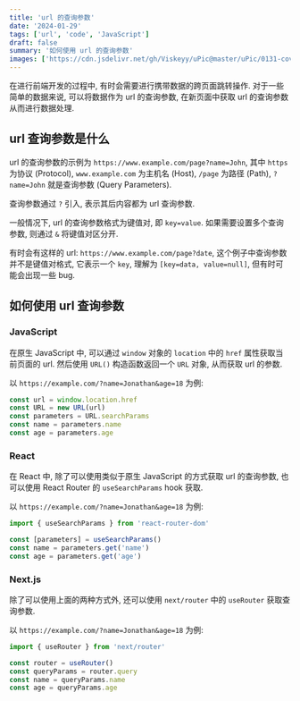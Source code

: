 ```yaml
---
title: 'url 的查询参数'
date: '2024-01-29'
tags: ['url', 'code', 'JavaScript']
draft: false
summary: '如何使用 url 的查询参数'
images: ['https://cdn.jsdelivr.net/gh/Viskeyy/uPic@master/uPic/0131-coverImg_auto_202413111954.png']
---
```


在进行前端开发的过程中, 有时会需要进行携带数据的跨页面跳转操作. 对于一些简单的数据来说, 可以将数据作为 url 的查询参数, 在新页面中获取 url 的查询参数从而进行数据处理.

## url 查询参数是什么

url 的查询参数的示例为 `https://www.example.com/page?name=John`, 其中 `https` 为协议 (Protocol), `www.example.com` 为主机名 (Host), `/page` 为路径 (Path), `?name=John` 就是查询参数 (Query Parameters).

查询参数通过 `?` 引入, 表示其后内容都为 url 查询参数.

一般情况下, url 的查询参数格式为键值对, 即 `key=value`. 如果需要设置多个查询参数, 则通过 `&` 将键值对区分开.

有时会有这样的 url: `https://www.example.com/page?date`, 这个例子中查询参数并不是键值对格式, 它表示一个 `key`, 理解为 `[key=data, value=null]`, 但有时可能会出现一些 bug.

## 如何使用 url 查询参数

### JavaScript

在原生 JavaScript 中, 可以通过 `window` 对象的 `location` 中的 `href` 属性获取当前页面的 url. 然后使用 `URL()` 构造函数返回一个 `URL` 对象, 从而获取 url 的参数.

以 `https://example.com/?name=Jonathan&age=18` 为例:

```js
const url = window.location.href
const URL = new URL(url)
const parameters = URL.searchParams
const name = parameters.name
const age = parameters.age
```

### React

在 React 中, 除了可以使用类似于原生 JavaScript 的方式获取 url 的查询参数, 也可以使用 React Router 的 `useSearchParams` hook 获取.

以 `https://example.com/?name=Jonathan&age=18` 为例:

```js
import { useSearchParams } from 'react-router-dom'

const [parameters] = useSearchParams()
const name = parameters.get('name')
const age = parameters.get('age')
```

### Next.js

除了可以使用上面的两种方式外, 还可以使用 `next/router` 中的 `useRouter` 获取查询参数.

以 `https://example.com/?name=Jonathan&age=18` 为例:

```js
import { useRouter } from 'next/router'

const router = useRouter()
const queryParams = router.query
const name = queryParams.name
const age = queryParams.age
```
